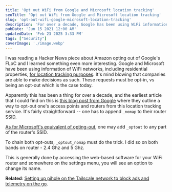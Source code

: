 ```yaml
---
title: 'Opt out WiFi from Google and Microsoft location tracking'
seoTitle: 'Opt out WiFi from Google and Microsoft location tracking'
slug: 'opt-out-wifi-google-microsoft-location-tracking'
description: 'For over a decade, Google has been using WiFi information for location tracking purposes. Learn how to opt out from Google''s and Microsoft''s.'
pubDate: 'Jun 15 2021 12:00 AM'
updatedDate: 'Feb 23 2025 3:33 PM'
tags: ["Security"]
coverImage: './image.webp'
---
```


I was reading a Hacker News piece about Amazon opting out of Google's FLoC and I learned something even more interesting. Google and Microsoft have been using information of WiFi networks, including residential properties, [for location tracking purposes](https://news.ycombinator.com/item?id=27516231). It's mind blowing that companies are able to make decisions as such. These requests must be opt-in, vs being an opt-out which is the case today.


Apparently this has been a thing for over a decade, and the earliest article that I could find on this is [this blog post from Google](https://googleblog.blogspot.com/2011/11/greater-choice-for-wireless-access.html) where they outline a way to opt-out one's access points and routers from this location tracking service. It's fairly straightforward -- one has to append `_nomap` to their router SSID.


[As for Microsoft's equivalent of opting-out](https://superuser.com/a/1202168), one may add `_optout` to any part of the router's SSID.


To chain both opt-outs, `_optout_nomap` must do the trick. I did so on both bands on router - 2.4 Ghz and 5 Ghz.


This is generally done by accessing the web-based software for your WiFi router and somewhere on the settings menu, you will see an option to change its name.


**Related**: [Setting up pihole on the Tailscale network to block ads and telemetry on the go](https://www.arun.blog/private-pi-hole-hosting-fly-tailscale/).


